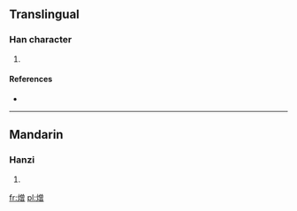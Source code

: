 ==Translingual==

===Han character===
{{Han char|rn=86|rad=火|as=12|sn=16|four=|canj=火金田日 (FCWA)}}

# {{defn|Han|sort=火12}}

====References====
* {{Han ref|kx=0681.180|dkj=19377|hdz=32235.060|uh=71B7|ud=29111}}

----

==Mandarin==

===Hanzi===
{{cmn-hanzi|pin=[[zēng]] ([[zeng1]])|wg=tseng<sup>1</sup>}}

# {{defn|Mandarin|sort=火12}}

[[fr:熷]]
[[pl:熷]]